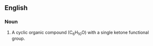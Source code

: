 ==English==
{{wikipedia}}

===Noun===
{{en-noun|-}}

# {{organic compound}} A cyclic organic compound (C<sub>6</sub>H<sub>10</sub>O) with a single ketone functional group.